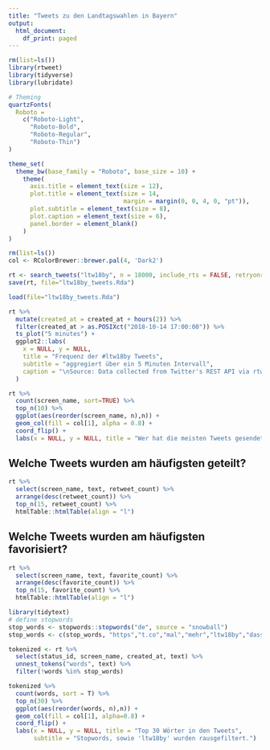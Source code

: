 ```yaml
---
title: "Tweets zu den Landtagswahlen in Bayern"
output:
  html_document:
    df_print: paged
---
```


```r
rm(list=ls())
library(rtweet)
library(tidyverse)
library(lubridate)

# Theming
quartzFonts(
  Roboto =
    c("Roboto-Light",
      "Roboto-Bold",
      "Roboto-Regular",
      "Roboto-Thin")
)

theme_set(
  theme_bw(base_family = "Roboto", base_size = 10) +
    theme(
      axis.title = element_text(size = 12),
      plot.title = element_text(size = 14,
                                margin = margin(0, 0, 4, 0, "pt")),
      plot.subtitle = element_text(size = 8),
      plot.caption = element_text(size = 6),
      panel.border = element_blank()
    )
)

rm(list=ls())
col <- RColorBrewer::brewer.pal(4, 'Dark2')
```

```r
rt <- search_tweets("ltw18by", n = 18000, include_rts = FALSE, retryonratelimit = T)
save(rt, file="ltw18by_tweets.Rda")
```

```r
load(file="ltw18by_tweets.Rda")
```

```r
rt %>%
  mutate(created_at = created_at + hours(2)) %>%
  filter(created_at > as.POSIXct("2018-10-14 17:00:00")) %>%
  ts_plot("5 minutes") +
  ggplot2::labs(
    x = NULL, y = NULL,
    title = "Frequenz der #ltw18by Tweets",
    subtitle = "aggregiert über ein 5 Minuten Intervall",
    caption = "\nSource: Data collected from Twitter's REST API via rtweet"
  )
```

```r
rt %>%
  count(screen_name, sort=TRUE) %>%
  top_n(10) %>%
  ggplot(aes(reorder(screen_name, n),n)) +
  geom_col(fill = col[1], alpha = 0.8) +
  coord_flip() +
  labs(x = NULL, y = NULL, title = "Wer hat die meisten Tweets gesendet?")
```

## Welche Tweets wurden am häufigsten geteilt?
```r
rt %>%
  select(screen_name, text, retweet_count) %>%
  arrange(desc(retweet_count)) %>%
  top_n(15, retweet_count) %>%
  htmlTable::htmlTable(align = "l")
```

## Welche Tweets wurden am häufigsten favorisiert?
```r
rt %>%
  select(screen_name, text, favorite_count) %>%
  arrange(desc(favorite_count)) %>%
  top_n(15, favorite_count) %>%
  htmlTable::htmlTable(align = "l")
```

```r
library(tidytext)
# define stopwords
stop_words <- stopwords::stopwords("de", source = "snowball")
stop_words <- c(stop_words, "https","t.co","mal","mehr","ltw18by","dass")

tokenized <- rt %>%
  select(status_id, screen_name, created_at, text) %>% 
  unnest_tokens("words", text) %>%
  filter(!words %in% stop_words)

tokenized %>%
  count(words, sort = T) %>%
  top_n(30) %>%
  ggplot(aes(reorder(words, n),n)) +
  geom_col(fill = col[1], alpha=0.8) +
  coord_flip() +
  labs(x = NULL, y = NULL, title = "Top 30 Wörter in den Tweets",
       subtitle = "Stopwords, sowie 'ltw18by' wurden rausgefiltert.")
```

